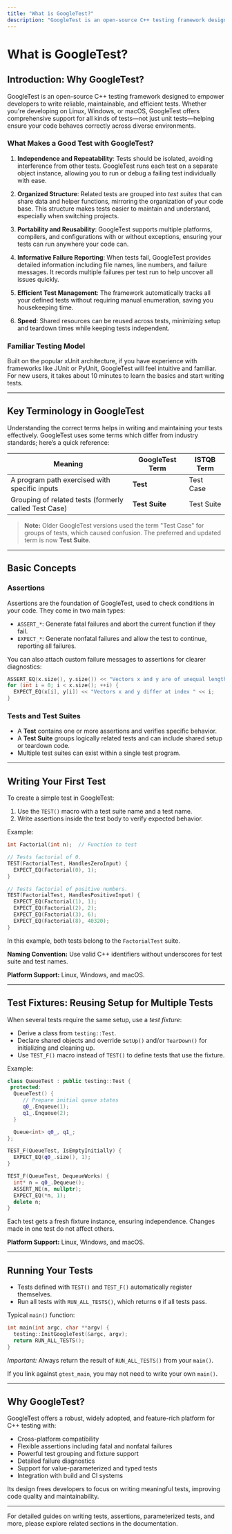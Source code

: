 ```yaml
---
title: "What is GoogleTest?"
description: "GoogleTest is an open-source C++ testing framework designed to help developers write reliable, maintainable tests efficiently. It merges GoogleTest and GoogleMock, offering broad support for unit testing, robust assertions, and advanced mocking for effective verification of C++ code."
---
```


# What is GoogleTest?

## Introduction: Why GoogleTest?

GoogleTest is an open-source C++ testing framework designed to empower developers to write reliable, maintainable, and efficient tests. Whether you're developing on Linux, Windows, or macOS, GoogleTest offers comprehensive support for all kinds of tests—not just unit tests—helping ensure your code behaves correctly across diverse environments.

### What Makes a Good Test with GoogleTest?

1. **Independence and Repeatability**: Tests should be isolated, avoiding interference from other tests. GoogleTest runs each test on a separate object instance, allowing you to run or debug a failing test individually with ease.

2. **Organized Structure**: Related tests are grouped into *test suites* that can share data and helper functions, mirroring the organization of your code base. This structure makes tests easier to maintain and understand, especially when switching projects.

3. **Portability and Reusability**: GoogleTest supports multiple platforms, compilers, and configurations with or without exceptions, ensuring your tests can run anywhere your code can.

4. **Informative Failure Reporting**: When tests fail, GoogleTest provides detailed information including file names, line numbers, and failure messages. It records multiple failures per test run to help uncover all issues quickly.

5. **Efficient Test Management**: The framework automatically tracks all your defined tests without requiring manual enumeration, saving you housekeeping time.

6. **Speed**: Shared resources can be reused across tests, minimizing setup and teardown times while keeping tests independent.

### Familiar Testing Model

Built on the popular xUnit architecture, if you have experience with frameworks like JUnit or PyUnit, GoogleTest will feel intuitive and familiar. For new users, it takes about 10 minutes to learn the basics and start writing tests.

---

## Key Terminology in GoogleTest

Understanding the correct terms helps in writing and maintaining your tests effectively. GoogleTest uses some terms which differ from industry standards; here’s a quick reference:

| Meaning                                                | GoogleTest Term | ISTQB Term     |
|--------------------------------------------------------|----------------|----------------|
| A program path exercised with specific inputs          | **Test**       | Test Case      |
| Grouping of related tests (formerly called Test Case) | **Test Suite** | Test Suite     |

> **Note:** Older GoogleTest versions used the term "Test Case" for groups of tests, which caused confusion. The preferred and updated term is now **Test Suite**.

---

## Basic Concepts

### Assertions

Assertions are the foundation of GoogleTest, used to check conditions in your code. They come in two main types:

- `ASSERT_*`: Generate fatal failures and abort the current function if they fail.
- `EXPECT_*`: Generate nonfatal failures and allow the test to continue, reporting all failures.

You can also attach custom failure messages to assertions for clearer diagnostics:

```cpp
ASSERT_EQ(x.size(), y.size()) << "Vectors x and y are of unequal length";
for (int i = 0; i < x.size(); ++i) {
  EXPECT_EQ(x[i], y[i]) << "Vectors x and y differ at index " << i;
}
```

### Tests and Test Suites

- A **Test** contains one or more assertions and verifies specific behavior.
- A **Test Suite** groups logically related tests and can include shared setup or teardown code.
- Multiple test suites can exist within a single test program.

---

## Writing Your First Test

To create a simple test in GoogleTest:

1. Use the `TEST()` macro with a test suite name and a test name.
2. Write assertions inside the test body to verify expected behavior.

Example:
```cpp
int Factorial(int n);  // Function to test

// Tests factorial of 0.
TEST(FactorialTest, HandlesZeroInput) {
  EXPECT_EQ(Factorial(0), 1);
}

// Tests factorial of positive numbers.
TEST(FactorialTest, HandlesPositiveInput) {
  EXPECT_EQ(Factorial(1), 1);
  EXPECT_EQ(Factorial(2), 2);
  EXPECT_EQ(Factorial(3), 6);
  EXPECT_EQ(Factorial(8), 40320);
}
```

In this example, both tests belong to the `FactorialTest` suite.

**Naming Convention:** Use valid C++ identifiers without underscores for test suite and test names.

**Platform Support:** Linux, Windows, and macOS.

---

## Test Fixtures: Reusing Setup for Multiple Tests

When several tests require the same setup, use a *test fixture*:

- Derive a class from `testing::Test`.
- Declare shared objects and override `SetUp()` and/or `TearDown()` for initializing and cleaning up.
- Use `TEST_F()` macro instead of `TEST()` to define tests that use the fixture.

Example:
```cpp
class QueueTest : public testing::Test {
 protected:
  QueueTest() {
     // Prepare initial queue states
     q0_.Enqueue(1);
     q1_.Enqueue(2);
  }

  Queue<int> q0_, q1_;
};

TEST_F(QueueTest, IsEmptyInitially) {
  EXPECT_EQ(q0_.size(), 1);
}

TEST_F(QueueTest, DequeueWorks) {
  int* n = q0_.Dequeue();
  ASSERT_NE(n, nullptr);
  EXPECT_EQ(*n, 1);
  delete n;
}
```

Each test gets a fresh fixture instance, ensuring independence. Changes made in one test do not affect others.

**Platform Support:** Linux, Windows, and macOS.

---

## Running Your Tests

- Tests defined with `TEST()` and `TEST_F()` automatically register themselves.
- Run all tests with `RUN_ALL_TESTS()`, which returns `0` if all tests pass.

Typical `main()` function:
```cpp
int main(int argc, char **argv) {
  testing::InitGoogleTest(&argc, argv);
  return RUN_ALL_TESTS();
}
```

*Important:* Always return the result of `RUN_ALL_TESTS()` from your `main()`.

If you link against `gtest_main`, you may not need to write your own `main()`.

---

## Why GoogleTest?

GoogleTest offers a robust, widely adopted, and feature-rich platform for C++ testing with:

- Cross-platform compatibility
- Flexible assertions including fatal and nonfatal failures
- Powerful test grouping and fixture support
- Detailed failure diagnostics
- Support for value-parameterized and typed tests
- Integration with build and CI systems

Its design frees developers to focus on writing meaningful tests, improving code quality and maintainability.

---

For detailed guides on writing tests, assertions, parameterized tests, and more, please explore related sections in the documentation.